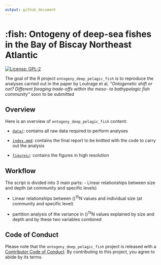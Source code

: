 ```yaml
---
output: github_document
---
```


# :fish: Ontogeny of deep-sea fishes in the Bay of Biscay Northeast Atlantic  

<!-- badges: start -->
[![License: GPL-2](https://img.shields.io/badge/License-GPL%20v2-blue.svg)](https://choosealicense.com/licenses/gpl-2.0/)
<!-- badges: end -->

The goal of the R project `ontogeny_deep_pelagic_fish` is to reproduce the analyses carried out in the paper by Loutrage et al, *"Ontogenetic shift or not? Different foraging trade-offs within the meso- to bathypelagic fish community"* soon to be submitted 

## Overview

Here is an overview of `ontogeny_deep_pelagic_fish` content: 

-  [`data/`](https://github.com/lizloutrage/ontogeny_deep_pelagic_fish/tree/main/data):
contains all raw data required to perform analyses


-  [`index.qmd`](https://github.com/lizloutrage/ontogeny_deep_pelagic_fish/blob/main/index.qmd):
  contains the final report to be knitted with the code to carry out the analysis
  

-  [`figures/`](https://github.com/lizloutrage/ontogeny_deep_pelagic_fish/tree/main/figures):
  contains the figures in high resolution 
  
  
## Workflow 

The script is divided into 3 main parts: 
- Linear relationships between size and depth (at community and specific levels)

- Linear relationships between \(\delta\)$^{15}$N values and individual size (at community and specific level)

- partition analysis of the variance in \(\delta\)$^{15}$N values explained by size and depth and by these two variables combined


## Code of Conduct

Please note that the `ontogeny_deep_pelagic_fish` project is released with a 
[Contributor Code of Conduct](https://contributor-covenant.org/version/2/0/CODE_OF_CONDUCT.html). 
By contributing to this project, you agree to abide by its terms.

